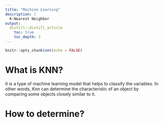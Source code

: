 ```yaml
---
title: "Machine Learning"
description: |
  K-Nearest Neighbor
output: 
  distill::distill_article
    toc: true
    toc_depth: 3
---
```


```r
knitr::opts_chunk$set(echo = FALSE)
```

# What is KNN?

It is a type of machine learning model that helps to classify the variables. In other words, Knn can determine the characteristic of an object by comparing some objects closely similar to it.

# How to determine?




